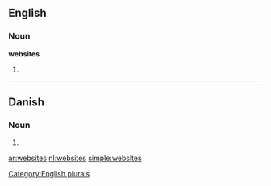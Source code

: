 ==English==

===Noun===
'''websites'''

# {{plural of|[[website]]}}

[[Category:English plurals]]

----

==Danish==

===Noun===
{{infl|da|noun form|g=n|g2=c}}

# {{form of|plural indefinite|website|lang=Danish}}

[[ar:websites]]
[[nl:websites]]
[[simple:websites]]